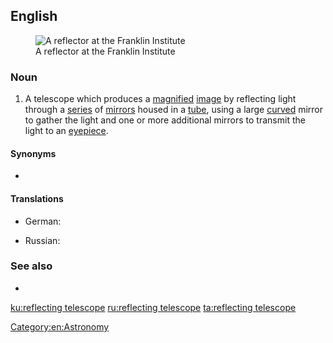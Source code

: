 ==English==
{{wikipedia}}
[[File:Franklin reflector 24.jpg|thumb|A reflector at the Franklin Institute]]

===Noun===
{{en-noun}}

# A telescope which produces a [[magnify|magnified]] [[image]] by reflecting light through a [[series]] of [[mirror]]s housed in a [[tube]], using a large [[curved]] mirror to gather the light and one or more additional mirrors to transmit the light to an [[eyepiece]].

====Synonyms====
* {{l|en|reflector}}

====Translations====
{{trans-top|}}
* German: {{t+|de|Spiegelteleskop|n}}
{{trans-mid}}
* Russian: {{t+|ru|рефлектор|m|sc=Cyrl}}
{{trans-bottom}}

===See also===
* {{l|en|refracting telescope}}

[[Category:en:Astronomy]]

[[ku:reflecting telescope]]
[[ru:reflecting telescope]]
[[ta:reflecting telescope]]